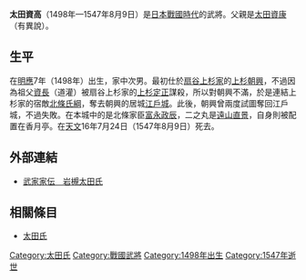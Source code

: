 {{日本武士
|名稱= 太田 資高
|圖片名稱= 
|圖片大小= 
|圖片說明= 
|時代= [[日本戰國時代|日本戰國時代]]
|出生日期= [[明應_(日本)|明應]]7年（1498年）
|出生地點= 
|逝世日期= [[天文_(後奈良天皇)|天文]]16年7月24日（1547年8月9日）
|逝世地點= 
|假名= 
|羅馬字= 
|幼名= 
|改名= 
|别名= 
|諡号= 
|神号= 
|戒名= 
|洗禮名= 
|墓所= 
|朝廷官位= 
|幕府職位= 
|主君= [[上杉朝興|上杉朝興]]→[[北條氏綱|北條氏綱]]→[[北條氏康|氏康]]
|藩= 
|氏族= {{tsl|ja|摂津源氏|攝津源氏}}流[[太田氏|太田氏]]
|父母= 父：[[太田資康|太田資康]]？
|養父= 
|養母= 
|兄弟= 兄：[[太田資時|資時]]<BR>弟：[[太田資貞|資貞]]
|姐妹= 
|正室= [[北條氏綱|北條氏綱]]的女兒
|側室= 
|嗣子= [[太田景資|景資]]、'''[[太田康資|康資]]'''、[[太田輝資|輝資]]
|嗣女= 
|養子= 
|養女= 
}}
{{japanese|japanese=太田 資高|kana=おおた すけたか|romaji=Ōda Suketaka}}
'''太田資高'''（1498年—1547年8月9日）是[[日本戰國時代|日本戰國時代]]的武將。父親是[[太田資康|太田資康]]（有異說）。

== 生平 ==
在[[明應_(日本)|明應]]7年（1498年）出生，家中次男。最初仕於[[扇谷上杉家|扇谷上杉家]]的[[上杉朝興|上杉朝興]]，不過因為祖父[[太田資長|資長]]（道灌）被扇谷上杉家的[[上杉定正|上杉定正]]謀殺，所以對朝興不滿，於是連結上杉家的宿敵[[北條氏綱|北條氏綱]]，奪去朝興的居城[[江戶城|江戶城]]。此後，朝興曾兩度試圖奪回江戶城，不過失敗。在本城中的是北條家臣[[富永政辰|富永政辰]]，二之丸是[[遠山直景|遠山直景]]，自身則被配置在香月亭。在[[天文_(後奈良天皇)|天文]]16年7月24日（1547年8月9日）死去。

== 外部連結 ==
*[http://www2.harimaya.com/sengoku/html/i_ota_k.html 武家家伝＿岩槻太田氏]{{Wayback|url=http://www2.harimaya.com/sengoku/html/i_ota_k.html |date=20160711080504 }}

== 相關條目 ==
*[[太田氏|太田氏]]

[[Category:太田氏|Category:太田氏]]
[[Category:戰國武將|Category:戰國武將]]
[[Category:1498年出生|Category:1498年出生]]
[[Category:1547年逝世|Category:1547年逝世]]

{{日本人物小作品}}